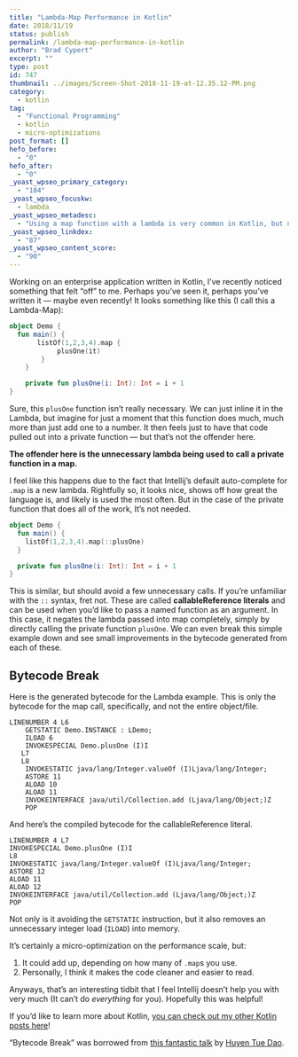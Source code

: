 ```yaml
---
title: "Lambda-Map Performance in Kotlin"
date: 2018/11/19
status: publish
permalink: /lambda-map-performance-in-kotlin
author: "Brad Cypert"
excerpt: ""
type: post
id: 747
thumbnail: ../images/Screen-Shot-2018-11-19-at-12.35.12-PM.png
category:
  - kotlin
tag:
  - "Functional Programming"
  - kotlin
  - micro-optimizations
post_format: []
hefo_before:
  - "0"
hefo_after:
  - "0"
_yoast_wpseo_primary_category:
  - "104"
_yoast_wpseo_focuskw:
  - lambda
_yoast_wpseo_metadesc:
  - "Using a map function with a lambda is very common in Kotlin, but not always needed. In fact, you can get performance improvments using Callable References instead."
_yoast_wpseo_linkdex:
  - "87"
_yoast_wpseo_content_score:
  - "90"
---
```


Working on an enterprise application written in Kotlin, I’ve recently noticed something that felt “off” to me. Perhaps you’ve seen it, perhaps you’ve written it — maybe even recently! It looks something like this (I call this a Lambda-Map):

```kotlin
object Demo {
  fun main() {
       listOf(1,2,3,4).map {
            plusOne(it)
        }
    }

    private fun plusOne(i: Int): Int = i + 1
}
```

Sure, this `plusOne` function isn’t really necessary. We can just inline it in the Lambda, but imagine for just a moment that this function does much, much more than just add one to a number. It then feels just to have that code pulled out into a private function — but that’s not the offender here.

**The offender here is the unnecessary lambda being used to call a private function in a map.**

I feel like this happens due to the fact that Intellij’s default auto-complete for `.map` is a new lambda. Rightfully so, it looks nice, shows off how great the language is, and likely is used the most often. But in the case of the private function that does all of the work, It’s not needed.

```kotlin
object Demo {
  fun main() {
    listOf(1,2,3,4).map(::plusOne)
  }

  private fun plusOne(i: Int): Int = i + 1
}

```

This is similar, but should avoid a few unnecessary calls. If you’re unfamiliar with the `::` syntax, fret not. These are called **callableReference literals** and can be used when you’d like to pass a named function as an argument. In this case, it negates the lambda passed into map completely, simply by directly calling the private function `plusOne`. We can even break this simple example down and see small improvements in the bytecode generated from each of these.

## Bytecode Break

Here is the generated bytecode for the Lambda example. This is only the bytecode for the map call, specifically, and not the entire object/file.

```
LINENUMBER 4 L6
    GETSTATIC Demo.INSTANCE : LDemo;
    ILOAD 6
    INVOKESPECIAL Demo.plusOne (I)I
   L7
   L8
    INVOKESTATIC java/lang/Integer.valueOf (I)Ljava/lang/Integer;
    ASTORE 11
    ALOAD 10
    ALOAD 11
    INVOKEINTERFACE java/util/Collection.add (Ljava/lang/Object;)Z
    POP
```

And here’s the compiled bytecode for the callableReference literal.

```
LINENUMBER 4 L7
INVOKESPECIAL Demo.plusOne (I)I
L8
INVOKESTATIC java/lang/Integer.valueOf (I)Ljava/lang/Integer;
ASTORE 12
ALOAD 11
ALOAD 12
INVOKEINTERFACE java/util/Collection.add (Ljava/lang/Object;)Z
POP

```

Not only is it avoiding the `GETSTATIC` instruction, but it also removes an unnecessary integer load (`ILOAD`) into memory.

It’s certainly a micro-optimization on the performance scale, but:

1. It could add up, depending on how many of `.map`s you use.
2. Personally, I think it makes the code cleaner and easier to read.

Anyways, that’s an interesting tidbit that I feel Intellij doesn’t help you with very much (It can’t do _everything_ for you). Hopefully this was helpful!

If you’d like to learn more about Kotlin, [you can check out my other Kotlin posts here](http://www.bradcypert.com/category/kotlin/)!

“Bytecode Break” was borrowed from [this fantastic talk](https://www.youtube.com/watch?v=Fzt_9I733Yg) by [Huyen Tue Dao](https://www.randomlytyping.com/).
